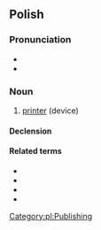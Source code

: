 {{also|drukarką}}
==Polish==

===Pronunciation===
* {{pl-IPA}}
* {{audio|Pl-drukarka.ogg|audio|lang=pl}}

===Noun===
{{pl-noun|f}}

# [[printer]] (device)

====Declension====
{{pl-decl-noun-f}}

====Related terms====
* {{l|pl|drukarnia}}
* {{l|pl|drukarz}}
* {{l|pl|drukować}}
* {{l|pl|drukowany}}

[[Category:pl:Publishing]]